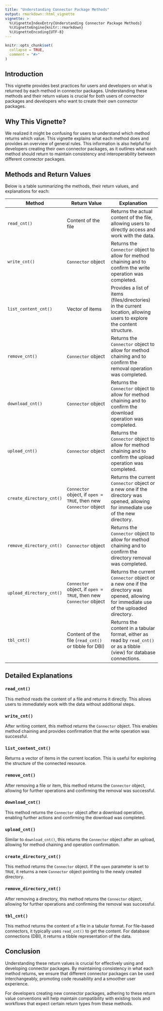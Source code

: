 ```yaml
---
title: "Understanding Connector Package Methods"
output: rmarkdown::html_vignette
vignette: >
  %\VignetteIndexEntry{Understanding Connector Package Methods}
  %\VignetteEngine{knitr::rmarkdown}
  %\VignetteEncoding{UTF-8}
---
```


```r
knitr::opts_chunk$set(
  collapse = TRUE,
  comment = "#>"
)
```

## Introduction

This vignette provides best practices for users and developers on what is returned by each method in connector packages. Understanding these methods and their return values is crucial for both users of connector packages and developers who want to create their own connector packages.

## Why This Vignette?

We realized it might be confusing for users to understand which method returns which value. This vignette explains what each method does and provides an overview of general rules. This information is also helpful for developers creating their own connector packages, as it outlines what each method should return to maintain consistency and interoperability between different connector packages.

## Methods and Return Values

Below is a table summarizing the methods, their return values, and explanations for each:

| Method | Return Value | Explanation |
|--------|--------------|-------------|
| `read_cnt()` | Content of the file | Returns the actual content of the file, allowing users to directly access and work with the data. |
| `write_cnt()` | `Connector` object | Returns the `Connector` object to allow for method chaining and to confirm the write operation was completed. |
| `list_content_cnt()` | Vector of items | Provides a list of items (files/directories) in the current location, allowing users to explore the content structure. |
| `remove_cnt()` | `Connector` object | Returns the `Connector` object to allow for method chaining and to confirm the removal operation was completed. |
| `download_cnt()` | `Connector` object | Returns the `Connector` object to allow for method chaining and to confirm the download operation was completed. |
| `upload_cnt()` | `Connector` object | Returns the `Connector` object to allow for method chaining and to confirm the upload operation was completed. |
| `create_directory_cnt()` | `Connector` object, if `open = TRUE`, then new `Connector` object | Returns the current `Connector` object or a new one if the directory was opened, allowing for immediate use of the new directory. |
| `remove_directory_cnt()` | `Connector` object | Returns the `Connector` object to allow for method chaining and to confirm the directory removal was completed. |
| `upload_directory_cnt()` | `Connector` object, if `open = TRUE`, then new `Connector` object | Returns the current `Connector` object or a new one if the directory was opened, allowing for immediate use of the uploaded directory. |
| `tbl_cnt()` | Content of the file (`read_cnt()` or tibble for DBI) | Returns the content in a tabular format, either as read by `read_cnt()` or as a tibble (view) for database connections. |

## Detailed Explanations

### `read_cnt()`
This method reads the content of a file and returns it directly. This allows users to immediately work with the data without additional steps.

### `write_cnt()`
After writing content, this method returns the `Connector` object. This enables method chaining and provides confirmation that the write operation was successful.

### `list_content_cnt()`
Returns a vector of items in the current location. This is useful for exploring the structure of the connected resource.

### `remove_cnt()`
After removing a file or item, this method returns the `Connector` object, allowing for further operations and confirming the removal was successful.

### `download_cnt()`
This method returns the `Connector` object after a download operation, enabling further actions and confirming the download was completed.

### `upload_cnt()`
Similar to `download_cnt()`, this returns the `Connector` object after an upload, allowing for method chaining and operation confirmation.

### `create_directory_cnt()`
This method returns the `Connector` object. If the `open` parameter is set to `TRUE`, it returns a new `Connector` object pointing to the newly created directory.

### `remove_directory_cnt()`
After removing a directory, this method returns the `Connector` object, allowing for further operations and confirming the removal was successful.

### `tbl_cnt()`
This method returns the content of a file in a tabular format. For file-based connectors, it typically uses `read_cnt()` to get the content. For database connections (DBI), it returns a tibble representation of the data.

## Conclusion

Understanding these return values is crucial for effectively using and developing connector packages. By maintaining consistency in what each method returns, we ensure that different connector packages can be used interchangeably, promoting code reusability and a smoother user experience.

For developers creating new connector packages, adhering to these return value conventions will help maintain compatibility with existing tools and workflows that expect certain return types from these methods.
